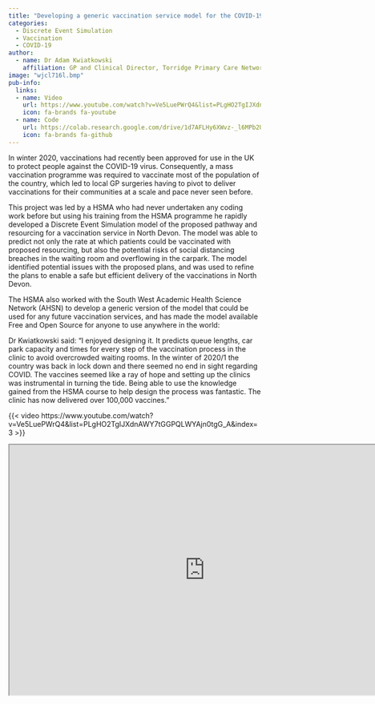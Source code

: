 ```yaml
---
title: "Developing a generic vaccination service model for the COVID-19 pandemic and beyond"
categories:
  - Discrete Event Simulation
  - Vaccination
  - COVID-19
author:
  - name: Dr Adam Kwiatkowski
    affiliation: GP and Clinical Director, Torridge Primary Care Network 
image: "wjcl716l.bmp"
pub-info:
  links:
  - name: Video
    url: https://www.youtube.com/watch?v=Ve5LuePWrQ4&list=PLgHO2TgIJXdnAWY7tGGPQLWYAjn0tgG_A&index=3
    icon: fa-brands fa-youtube
  - name: Code
    url: https://colab.research.google.com/drive/1d7AFLHy6XWvz-_l6MPb2U2bOew6lwk5f?invite=CM3zt9AG
    icon: fa-brands fa-github
---
```


In winter 2020, vaccinations had recently been approved for use in the UK to protect people against the COVID-19 virus. Consequently, a mass vaccination programme was required to vaccinate most of the population of the country, which led to local GP surgeries having to pivot to deliver vaccinations for their communities at a scale and pace never seen before. 

This project was led by a HSMA who had never undertaken any coding work before but using his training from the HSMA programme he rapidly developed a Discrete Event Simulation model of the proposed pathway and resourcing for a vaccination service in North Devon. The model was able to predict not only the rate at which patients could be vaccinated with proposed resourcing, but also the potential risks of social distancing breaches in the waiting room and overflowing in the carpark. The model identified potential issues with the proposed plans, and was used to refine the plans to enable a safe but efficient delivery of the vaccinations in North Devon. 

The HSMA also worked with the South West Academic Health Science Network (AHSN) to develop a generic version of the model that could be used for any future vaccination services, and has made the model available Free and Open Source for anyone to use anywhere in the world:

Dr Kwiatkowski said:
“I enjoyed designing it. It predicts queue lengths, car park capacity and times for every step of the vaccination process in the clinic to avoid overcrowded waiting rooms. In the winter of 2020/1 the country was back in lock down and there seemed no end in sight regarding COVID. The vaccines seemed like a ray of hope and setting up the clinics was instrumental in turning the tide. Being able to use the knowledge gained from the HSMA course to help design the process was fantastic. The clinic has now delivered over 100,000 vaccines.”

{{< video https://www.youtube.com/watch?v=Ve5LuePWrQ4&list=PLgHO2TgIJXdnAWY7tGGPQLWYAjn0tgG_A&index=3 >}}

```{=html}
<iframe width="780" height="500" src="https://colab.research.google.com/drive/1d7AFLHy6XWvz-_l6MPb2U2bOew6lwk5f?invite=CM3zt9AG" title="Code"></iframe>
```